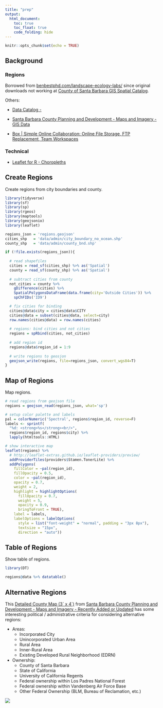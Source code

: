 ```yaml
---
title: "prep"
output:
  html_document:
    toc: true
    toc_float: true
    code_folding: hide    
---
```


```r
knitr::opts_chunk$set(echo = TRUE)
```

## Background

### Regions

Borrowed from [benbestphd.com/landscape-ecology-labs/](http://benbestphd.com/landscape-ecology-labs/) since original downloads not working at [County of Santa Barbara GIS Spatial Catalog](http://cosb.countyofsb.org/central.aspx?id=2802&terms=gis%20data).

Others:

- [Data Catalog -](http://cosb.countyofsb.org/itd/default.aspx?id=2802&terms=download+data/)

- [Santa Barbara County Planning and Development - Maps and Imagery - GIS Data](http://sbcountyplanning.org/forms/maps/index.cfm?id=GIS)

- [Box | Simple Online Collaboration: Online File Storage, FTP Replacement, Team Workspaces](https://cosantabarbara.app.box.com/s/jdt95fy7gst3g8649l9t3ukrorr5xeh9)


### Technical

- [Leaflet for R - Choropleths](https://rstudio.github.io/leaflet/choropleths.html)

## Create Regions

Create regions from city boundaries and county.

```r
library(tidyverse)
library(sf)
library(sp)
library(rgeos)
library(maptools)
library(geojsonio)
library(leaflet)

regions_json = 'regions.geojson'
cities_shp   = 'data/admin/city_boundary_no_ocean.shp'
county_shp   = 'data/admin/county_bnd.shp'

if (!file.exists(regions_json)){
  
  # read shapefiles
  cities = read_sf(cities_shp) %>% as('Spatial')
  county = read_sf(county_shp) %>% as('Spatial')
  
  # subtract cities from county
  not_cities = county %>%
    gDifference(cities) %>%
    SpatialPolygonsDataFrame(data.frame(city='Outside Cities')) %>% 
    spChFIDs('ID9')

  # fix cities for binding
  cities@data$city = cities@data$CITY
  cities@data = subset(cities@data, select=city)
  row.names(cities@data) = row.names(cities)
  
  # regions: bind cities and not cities
  regions = spRbind(cities, not_cities)
  
  # add region id
  regions@data$region_id = 1:9
  
  # write regions to geosjon
  geojson_write(regions, file=regions_json, convert_wgs84=T)
}
```

## Map of Regions

Map regions.

```r
# read regions from geojson file
regions = geojson_read(regions_json, what='sp')

# setup color palette and labels
pal = colorNumeric('Spectral', regions$region_id, reverse=F)
labels <- sprintf(
  "%d: <strong>%s</strong><br/>",
  regions$region_id, regions$city) %>% 
  lapply(htmltools::HTML)

# show interactive map
leaflet(regions) %>%
  # http://leaflet-extras.github.io/leaflet-providers/preview/
  addProviderTiles(providers$Stamen.TonerLite) %>% 
  addPolygons(
    fillColor = ~pal(region_id),
    fillOpacity = 0.5,
    color = ~pal(region_id),
    opacity = 0.7,
    weight = 2,
    highlight = highlightOptions(
      fillOpacity = 0.7,
      weight = 5,
      opacity = 0.9,
      bringToFront = TRUE),
    label = labels,
    labelOptions = labelOptions(
      style = list("font-weight" = "normal", padding = "3px 8px"),
      textsize = "15px",
      direction = "auto"))
```


## Table of Regions

Show table of regions.

```r
library(DT)

regions@data %>% datatable()

```

## Alternative Regions

This [Detailed County Map (3´ x 4´)](http://sbcountyplanning.org/pdf/maps/BaseMaps/County%20Base%20for%203'x4'_updated_2016_12_22_150dpi.pdf) from [Santa Barbara County Planning and Development - Maps and Imagery - Recently Added or Updated](http://sbcountyplanning.org/forms/maps/index.cfm?id=new) has some interesting political / administrative criteria for considering alternative regions:

- Areas:
    - Incorporated City
    - Unincorporated Urban Area
    - Rural Area
    - Inner-Rural Area
    - Existing Developed Rural Neighborhood (EDRN)
- Ownership:
    - County of Santa Barbara
    - State of California
    - University of California Regents
    - Federal ownership within Los Padres National Forest
    - Federal ownership within Vandenberg Air Force Base
    - Other Federal Ownership (BLM, Bureau of Reclamation, etc.)

[![](images/County Base for 3'x4'_updated_2016_12_22_150dpi.png)](http://sbcountyplanning.org/pdf/maps/BaseMaps/County%20Base%20for%203'x4'_updated_2016_12_22_150dpi.pdf)

